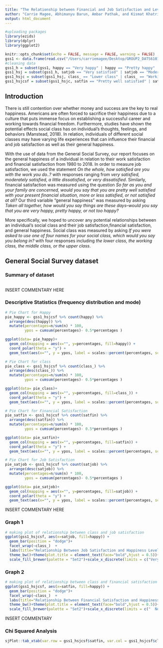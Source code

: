 ```yaml
---
title: "The Relationship between Financial and Job Satisfaction and Levels of Happiness Among Different Social Classes "
author: "Carrie Magee, Abhimanyu Barun, Ambar Pathak, and Kismat Khatri"
output: html_document
---
```


```r
#uploading packages
library(ezids)
library(dplyr)
library(ggplot2)

knitr::opts_chunk$set(echo = FALSE, message = FALSE, warning = FALSE)
gss1 <- data.frame(read.csv("/Users/carriemagee/Desktop/GROUP2_DATS6101_MIDTERM_PROJECT/GSS.csv"))
#cleaning data
gss1_h = subset(gss1, happy == "Very happy" | happy == "Pretty happy" | happy == "Not too happy")
gss1_hsj = subset(gss1_h, satjob == "Very satisfied" | satjob == "Moderately satisfied" | satjob == "A little dissatisfied" | satjob == "Very dissatisfied")
gss1_hsjc = subset(gss1_hsj, class_ == "Lower class" | class_ == "Working class" | class_ == "Middle class" | class_ == "Upper class")
gss1_hsjcsf = subset(gss1_hsjc, satfin == "Pretty well satisfied" | satfin == "More or less satisfied" | satfin == "Not satisfied at all")
```


## Introduction

  There is still contention over whether money and success are the key to real happiness. Americans are often forced to sacrifice their happiness due to a culture that puts immense focus on establishing a successful career and working towards financial freedom. Furthermore, studies have shown the potential effects social class has on individual’s thoughts, feelings, and behaviors (Manstead, 2018). In relation, individuals of different social classes may have varying life experiences that can influence their financial and job satisfaction as well as their general happiness. 
  
  With the use of data from the General Social Survey, our report focuses on the general happiness of a individual in relation to their work satisfaction and financial satisfaction from 1980 to 2018. In order to measure job satisfaction, we used the statement *On the whole, how satisfied are you with the work you do..?* with responses ranging from *very satisfied, moderately satisfied, a little dissatisfied, or very dissatisfied*. Similarly, financial satisfaction was measured using the question *So far as you and your family are concerned, would you say that you are pretty well satisfied with your present financial situation, more or less satisfied, or not satisfied at all?* Our third variable "general happiness" was measured by asking *Taken all together, how would you say things are these days--would you say that you are very happy, pretty happy, or not too happy?*
  
  More specifically, we hoped to uncover any potential relationships between an individual's social class and their job satisfaction,financial satisfaction, and general happiness. Social class was measured by asking *If you were asked to use one of four names for your social class, which would you say you belong in?* with four responses including *the lower class, the working class, the middle class, or the upper class*. 
  

## General Social Survey dataset

### Summary of dataset
```r

```

INSERT COMMENTARY HERE


### Descriptive Statistics (frequency distribution and mode)
```r
# Pie Chart for Happy
pie_happy <- gss1_hsjcsf %>% count(happy) %>%
  arrange(desc(happy)) %>% 
  mutate(percentages=n/sum(n) * 100, 
         ypos = cumsum(percentages)- 0.5*percentages )

ggplot(data= pie_happy)+
  geom_col(mapping = aes(x="", y=percentages, fill=happy)) +
  coord_polar(theta = "y") +
  geom_text(aes(x="", y = ypos, label = scales::percent(percentages, scale = 1)))

# Pie Chart for class
pie_class <- gss1_hsjcsf %>% count(class_) %>%
  arrange(desc(class_)) %>% 
  mutate(percentages=n/sum(n) * 100, 
         ypos = cumsum(percentages)- 0.5*percentages )

ggplot(data= pie_class)+
  geom_col(mapping = aes(x="", y=percentages, fill=class_)) +
  coord_polar(theta = "y") +
  geom_text(aes(x="", y = ypos, label = scales::percent(percentages, scale = 1)))

# Pie Chart for Financial Satisfaction
pie_satfin <- gss1_hsjcsf %>% count(satfin) %>%
  arrange(desc(satfin)) %>% 
  mutate(percentages=n/sum(n) * 100, 
         ypos = cumsum(percentages)- 0.5*percentages )

ggplot(data= pie_satfin)+
  geom_col(mapping = aes(x="", y=percentages, fill=satfin)) +
  coord_polar(theta = "y") +
  geom_text(aes(x="", y = ypos, label = scales::percent(percentages, scale = 1)))

# Pie Chart for Job Satisfaction
pie_satjob <- gss1_hsjcsf %>% count(satjob) %>%
  arrange(desc(satjob)) %>% 
  mutate(percentages=n/sum(n) * 100, 
         ypos = cumsum(percentages)- 0.5*percentages )

ggplot(data= pie_satjob)+
  geom_col(mapping = aes(x="", y=percentages, fill=satjob)) +
  coord_polar(theta = "y") +
  geom_text(aes(x="", y = ypos, label = scales::percent(percentages, scale = 1)))
```

INSERT COMMENTARY HERE

### Graph 1
```r
# making plot of relationship between class and job satisfaction
ggplot(gss1_hsjcsf, aes(x=satjob, fill=happy)) +
  geom_bar(position = "dodge")+
  facet_wrap(~class_)  +
  labs(title="Relationship Between Job Satisfaction and Happiness Levels by Social Class",x="Job Satisfaction", y = "Frequency",fill="Level of Happiness")+
  theme_bw()+theme(plot.title = element_text(face="bold",hjust = 0.5))+
  scale_fill_brewer(palette = "Set2")+scale_x_discrete(limits = c("Very dissatisfied","A little dissatisfied", " Moderately satisfied","Very satisfied"))
```


### Graph 2
```r
# making plot of relationship between class and financial satisfaction
ggplot(gss1_hsjcsf, aes(x=satfin, fill=happy)) +
  geom_bar(position = "dodge")+
  facet_wrap(~class_)  +
  labs(title="Relationship Between Financial Satisfaction and Happiness Levels by Social Class",x="Financial Satisfaction", y = "Frequency",fill="Level of Happiness")+
  theme_bw()+theme(plot.title = element_text(face="bold",hjust = 0.5))+
  scale_fill_brewer(palette = "Set2")+scale_x_discrete(limits = c("  Not satisfied at all","More or less satisfied","Pretty well satisfied"),guide = guide_axis(n.dodge=2))
```
INSERT COMMENTARY

### Chi Squared Analysis
```r
sjPlot::tab_xtab(var.row = gss1_hsjcsf$satfin, var.col = gss1_hsjcsf$class_, title = "Table Title", show.row.prc = TRUE)
```

